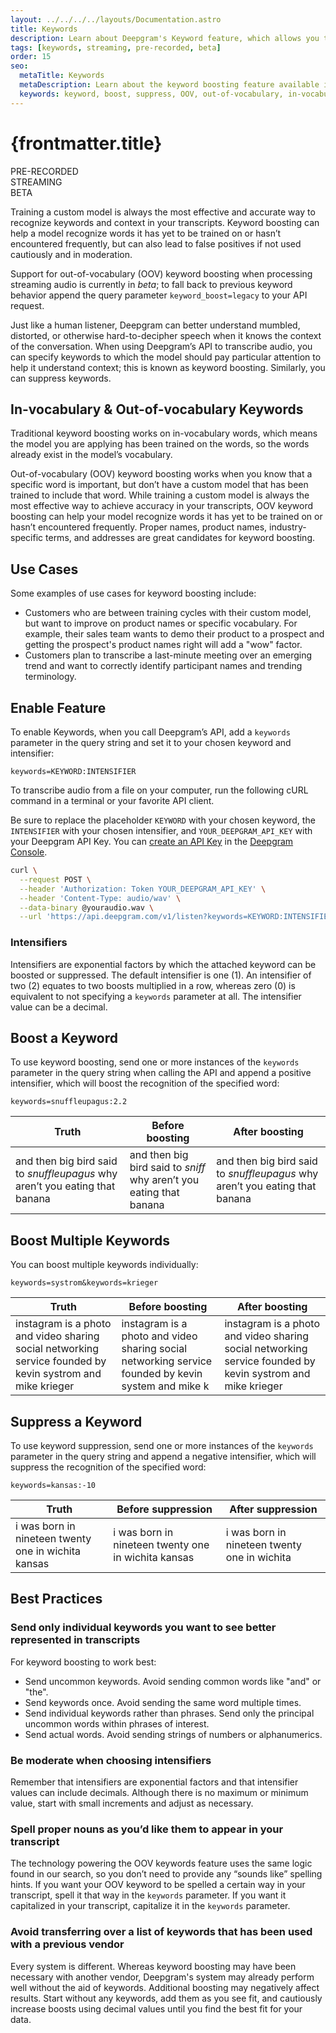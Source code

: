 ---
layout: ../../../../layouts/Documentation.astro
title: Keywords
description: Learn about Deepgram's Keyword feature, which allows you to boost or suppress Out-of-vocabulary (OOV) keywords in submitted audio.
tags: [keywords, streaming, pre-recorded, beta]
order: 15
seo:
  metaTitle: Keywords
  metaDescription: Learn about the keyword boosting feature available in Deepgram's API and understand how to use it to boost or suppress Out-of-vocabulary (OOV) keywords.
  keywords: keyword, boost, suppress, OOV, out-of-vocabulary, in-vocabulary, transcript, model, train
---

# {frontmatter.title}

<div class="badge">PRE-RECORDED</div>
<div class="badge">STREAMING</div>
<div class="badge">BETA</div>

<Alert type="warning">

Training a custom model is always the most effective and accurate way to recognize keywords and context in your transcripts. Keyword boosting can help a model recognize words it has yet to be trained on or hasn’t encountered frequently, but can also lead to false positives if not used cautiously and in moderation.

Support for out-of-vocabulary (OOV) keyword boosting when processing streaming audio is currently in _beta_; to fall back to previous keyword behavior append the query parameter `keyword_boost=legacy` to your API request.

</Alert>

Just like a human listener, Deepgram can better understand mumbled, distorted, or otherwise hard-to-decipher speech when it knows the context of the conversation. When using Deepgram’s API to transcribe audio, you can specify keywords to which the model should pay particular attention to help it understand context; this is known as keyword boosting. Similarly, you can suppress keywords.

## In-vocabulary & Out-of-vocabulary Keywords

Traditional keyword boosting works on in-vocabulary words, which means the model you are applying has been trained on the words, so the words already exist in the model’s vocabulary.

Out-of-vocabulary (OOV) keyword boosting works when you know that a specific word is important, but don’t have a custom model that has been trained to include that word. While training a custom model is always the most effective way to achieve accuracy in your transcripts, OOV keyword boosting can help your model recognize words it has yet to be trained on or hasn’t encountered frequently. Proper names, product names, industry-specific terms, and addresses are great candidates for keyword boosting.

## Use Cases

Some examples of use cases for keyword boosting include:

- Customers who are between training cycles with their custom model, but want to improve on product names or specific vocabulary. For example, their sales team wants to demo their product to a prospect and getting the prospect's product names right will add a "wow" factor.
- Customers plan to transcribe a last-minute meeting over an emerging trend and want to correctly identify participant names and trending terminology.

## Enable Feature

To enable Keywords, when you call Deepgram’s API, add a `keywords` parameter in the query string and set it to your chosen keyword and intensifier:

`keywords=KEYWORD:INTENSIFIER`

To transcribe audio from a file on your computer, run the following cURL command in a terminal or your favorite API client.

<Alert type="info">

Be sure to replace the placeholder `KEYWORD` with your chosen keyword, the `INTENSIFIER` with your chosen intensifier, and `YOUR_DEEPGRAM_API_KEY` with your Deepgram API Key. You can [create an API Key](/documentation/getting-started/authentication/#create-an-api-key) in the [Deepgram Console](https://console.deepgram.com).

</Alert>

<CodeGroup title="curl">

<CodeBlock label="curl" active>

```bash
curl \
  --request POST \
  --header 'Authorization: Token YOUR_DEEPGRAM_API_KEY' \
  --header 'Content-Type: audio/wav' \
  --data-binary @youraudio.wav \
  --url 'https://api.deepgram.com/v1/listen?keywords=KEYWORD:INTENSIFIER'
```

</CodeBlock>

</CodeGroup>

### Intensifiers

Intensifiers are exponential factors by which the attached keyword can be boosted or suppressed. The default intensifier is one (1). An intensifier of two (2) equates to two boosts multiplied in a row, whereas zero (0) is equivalent to not specifying a `keywords` parameter at all. The intensifier value can be a decimal.

## Boost a Keyword

To use keyword boosting, send one or more instances of the `keywords` parameter in the query string when calling the API and append a positive intensifier, which will boost the recognition of the specified word:

`keywords=snuffleupagus:2.2`

| Truth                                                                       | Before boosting                                                     | After boosting                                                              |
| --------------------------------------------------------------------------- | ------------------------------------------------------------------- | --------------------------------------------------------------------------- |
| and then big bird said to _snuffleupagus_ why aren’t you eating that banana | and then big bird said to _sniff_ why aren’t you eating that banana | and then big bird said to _snuffleupagus_ why aren’t you eating that banana |

## Boost Multiple Keywords

You can boost multiple keywords individually:

`keywords=systrom&keywords=krieger`

| Truth                                                                                                      | Before boosting                                                                                     | After boosting                                                                                             |
| ---------------------------------------------------------------------------------------------------------- | --------------------------------------------------------------------------------------------------- | ---------------------------------------------------------------------------------------------------------- |
| instagram is a photo and video sharing social networking service founded by kevin systrom and mike krieger | instagram is a photo and video sharing social networking service founded by kevin system and mike k | instagram is a photo and video sharing social networking service founded by kevin systrom and mike krieger |

## Suppress a Keyword

To use keyword suppression, send one or more instances of the `keywords` parameter in the query string and append a negative intensifier, which will suppress the recognition of the specified word:

`keywords=kansas:-10`

| Truth                                               | Before suppression                                  | After suppression                            |
| --------------------------------------------------- | --------------------------------------------------- | -------------------------------------------- |
| i was born in nineteen twenty one in wichita kansas | i was born in nineteen twenty one in wichita kansas | i was born in nineteen twenty one in wichita |

## Best Practices

### Send only individual keywords you want to see better represented in transcripts

For keyword boosting to work best:

- Send uncommon keywords. Avoid sending common words like "and" or "the".
- Send keywords once. Avoid sending the same word multiple times.
- Send individual keywords rather than phrases. Send only the principal uncommon words within phrases of interest.
- Send actual words. Avoid sending strings of numbers or alphanumerics.

### Be moderate when choosing intensifiers

Remember that intensifiers are exponential factors and that intensifier values can include decimals. Although there is no maximum or minimum value, start with small increments and adjust as necessary.

### Spell proper nouns as you’d like them to appear in your transcript

The technology powering the OOV keywords feature uses the same logic found in our search, so you don’t need to provide any “sounds like” spelling hints. If you want your OOV keyword to be spelled a certain way in your transcript, spell it that way in the `keywords` parameter. If you want it capitalized in your transcript, capitalize it in the `keywords` parameter.

### Avoid transferring over a list of keywords that has been used with a previous vendor

Every system is different. Whereas keyword boosting may have been necessary with another vendor, Deepgram's system may already perform well without the aid of keywords. Additional boosting may negatively affect results. Start without any keywords, add them as you see fit, and cautiously increase boosts using decimal values until you find the best fit for your data.

